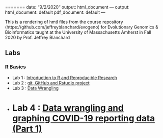 =======
date: "9/2/2020"
output: html_document
---
output:
  html_document: default
  pdf_document: default
---

This is a rendering of hmtl files from the course repository  (https://github.com/jeffreyblanchard/evogeno) for Evolutionary Genomics & Bioinformatics taught at the University of Massachusetts Amherst in Fall 2020 by Prof. Jeffrey Blanchard

## Labs

### R Basics

* Lab 1 : [Introduction to R and Reproducible Research](Lab1.html)
* Lab 2 : [git, GitHub and Rstudio project](Lab2.html)
* Lab 3 : [Data Wrangling](Lab3A.html, Lab3B.html)
* Lab 4 : [Data wrangling and graphing COVID-19 reporting data (Part 1)](Lab4.html, Lab4a.html)
=======


